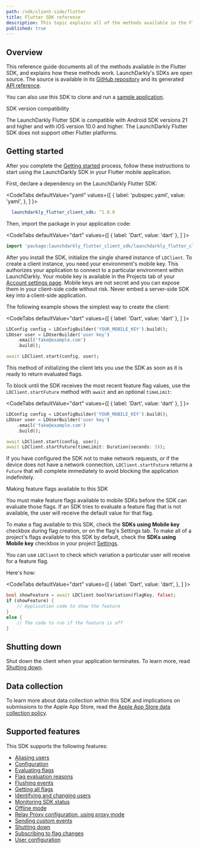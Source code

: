 ```yaml
---
path: /sdk/client-side/flutter
title: Flutter SDK reference
description: This topic explains all of the methods available in the Flutter SDK, and explains how these methods work.
published: true
---
```


## Overview

This reference guide documents all of the methods available in the Flutter SDK, and explains how these methods work. LaunchDarkly's SDKs are open source. The source is available in its [GitHub repository](https://github.com/launchdarkly/flutter-client-sdk) and its generated [API reference](https://launchdarkly.github.io/flutter-client-sdk/).

You can also use this SDK to clone and run a [sample application](https://github.com/launchdarkly/hello-flutter).

<Callout intent="info">
<CalloutTitle>SDK version compatibility</CalloutTitle>
<CalloutDescription>

The LaunchDarkly Flutter SDK is compatible with Android SDK versions 21 and higher and with iOS version 10.0 and higher. The LaunchDarkly Flutter SDK does not support other Flutter platforms.

</CalloutDescription>
</Callout>

## Getting started

After you complete the [Getting started](/home/getting-started) process, follow these instructions to start using the LaunchDarkly SDK in your Flutter mobile application.

First, declare a dependency on the LaunchDarkly Flutter SDK:

<CodeTabs
  defaultValue="yaml"
  values={[
    { label: 'pubspec.yaml', value: 'yaml', },
  ]
}>
<CodeTabItem value="yaml">

```yaml
  launchdarkly_flutter_client_sdk: ^1.0.0
```

</CodeTabItem>
</CodeTabs>

Then, import the package in your application code:

<CodeTabs
  defaultValue="dart"
  values={[
    { label: 'Dart', value: 'dart' },
  ]
}>
<CodeTabItem value="dart">

```dart
import 'package:launchdarkly_flutter_client_sdk/launchdarkly_flutter_client_sdk.dart';
```

</CodeTabItem>
</CodeTabs>

After you install the SDK, initialize the single shared instance of `LDClient`. To create a client instance, you need your environment's mobile key. This authorizes your application to connect to a particular environment within LaunchDarkly. Your mobile key is available in the Projects tab of your [Account settings page](https://app.launchdarkly.com/settings/projects). Mobile keys are not secret and you can expose them in your client-side code without risk. Never embed a server-side SDK key into a client-side application.

The following example shows the simplest way to create the client:

<CodeTabs
  defaultValue="dart"
  values={[
    { label: 'Dart', value: 'dart' },
  ]
}>
<CodeTabItem value="dart">

```dart
LDConfig config = LDConfigBuilder('YOUR_MOBILE_KEY').build();
LDUser user = LDUserBuilder('user key')
    .email('fake@example.com')
    .build();

await LDClient.start(config, user);
```

</CodeTabItem>
</CodeTabs>

This method of initializing the client lets you use the SDK as soon as it is ready to return evaluated flags.

To block until the SDK receives the most recent feature flag values, use the `LDClient.startFuture` method with `await` and an optional `timeLimit`:

<CodeTabs
  defaultValue="dart"
  values={[
    { label: 'Dart', value: 'dart' },
  ]
}>
<CodeTabItem value="dart">

```dart
LDConfig config = LDConfigBuilder('YOUR_MOBILE_KEY').build();
LDUser user = LDUserBuilder('user key')
    .email('fake@example.com')
    .build();

await LDClient.start(config, user);
await LDClient.startFuture(timeLimit: Duration(seconds: 5));
```

</CodeTabItem>
</CodeTabs>

If you have configured the SDK not to make network requests, or if the device does not have a network connection, `LDClient.startFuture` returns a `Future` that  will complete immediately to avoid blocking the application indefinitely.

<Callout intent="alert">
<CalloutTitle>Making feature flags available to this SDK</CalloutTitle>
<CalloutDescription>

You must make feature flags available to mobile SDKs before the SDK can evaluate those flags. If an SDK tries to evaluate a feature flag that is not available, the user will receive the default value for that flag.

To make a flag available to this SDK, check the **SDKs using Mobile key** checkbox during flag creation, or on the flag's Settings tab. To make all of a project's flags available to this SDK by default, check the **SDKs using Mobile key** checkbox in your project [Settings](https://app.launchdarkly.com/settings/projects).

</CalloutDescription>
</Callout>

You can use `LDClient` to check which variation a particular user will receive for a feature flag.

Here's how:

<CodeTabs
  defaultValue="dart"
  values={[
    { label: 'Dart', value: 'dart', },
  ]
}>
<CodeTabItem value="dart">

```dart
bool showFeature = await LDClient.boolVariation(flagKey, false);
if (showFeature) {
    // Application code to show the feature
}
else {
    // The code to run if the feature is off
}
```

</CodeTabItem>
</CodeTabs>

## Shutting down

Shut down the client when your application terminates. To learn more, read [Shutting down](/sdk/features/shutdown#flutter).

## Data collection

To learn more about data collection within this SDK and implications on submissions to the Apple App Store, read the [Apple App Store data collection policy](/sdk/concepts/apple-app-store).

## Supported features

This SDK supports the following features:

* [Aliasing users](/sdk/features/aliasing-users#flutter)
* [Configuration](/sdk/features/config#flutter)
* [Evaluating flags](/sdk/features/evaluating#flutter)
* [Flag evaluation reasons](/sdk/features/evaluation-reasons#flutter)
* [Flushing events](/sdk/features/flush#flutter)
* [Getting all flags](/sdk/features/all-flags#flutter)
* [Identifying and changing users](/sdk/features/identify#flutter)
* [Monitoring SDK status](/sdk/features/monitoring#flutter)
* [Offline mode](/sdk/features/offline-mode#flutter)
* [Relay Proxy configuration, using proxy mode](/sdk/features/relay-proxy-configuration/proxy-mode#flutter)
* [Sending custom events](/sdk/features/events#flutter)
* [Shutting down](/sdk/features/shutdown#flutter)
* [Subscribing to flag changes](/sdk/features/flag-changes#flutter)
* [User configuration](/sdk/features/user-config#flutter)
